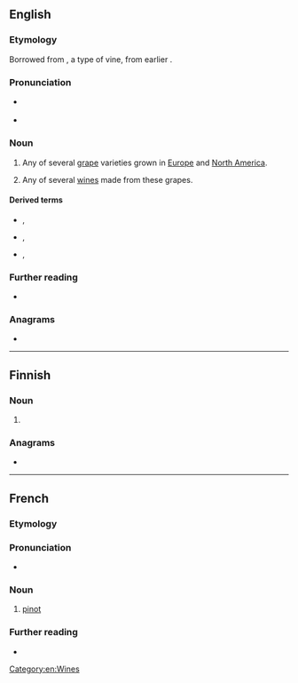 {{also|Pinot}}
==English==

===Etymology===
Borrowed from {{bor|en|fr|pinot}}, a type of vine, from earlier {{m|fr|pineau}}.

===Pronunciation===
* {{a|US}} {{IPA|en|/ˈpinoʊ/}}
* {{rhymes|en|iːnəʊ}}

===Noun===
{{en-noun|~}}

# Any of several [[grape]] varieties grown in [[Europe]] and [[North America]].
# {{lb|en|by extension}} Any of several [[wine]]s made from these grapes.

====Derived terms====
* {{l|en|pinot blanc}}, {{l|en|pinot bianco}}
* {{l|en|pinot gris}}, {{l|en|pinot grigio}}
* {{l|en|pinot noir}}, {{l|en|pinot nero}}

===Further reading===
* {{pedia|pinot (grape)}}

===Anagrams===
* {{anagrams|en|a=inopt|Pinto|Point|opt in|opt-in|pinto|piton|point|potin}}

[[Category:en:Wines]]

----

==Finnish==

===Noun===
{{head|fi|noun form}}

# {{fi-form of|pino|case=nominative|pl=plural}}

===Anagrams===
* {{anagrams|fi|a=inopt|ponit|potin|topin}}

----

==French==

===Etymology===
{{af|fr|pin|-ot}}

===Pronunciation===
* {{fr-IPA}}

===Noun===
{{fr-noun|m}}

# [[#English|pinot]]

===Further reading===
* {{R:TLFi}}